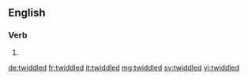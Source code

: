 ==English==

===Verb===
{{head|en|verb form}}

# {{en-past of|twiddle}}

[[de:twiddled]]
[[fr:twiddled]]
[[it:twiddled]]
[[mg:twiddled]]
[[sv:twiddled]]
[[vi:twiddled]]